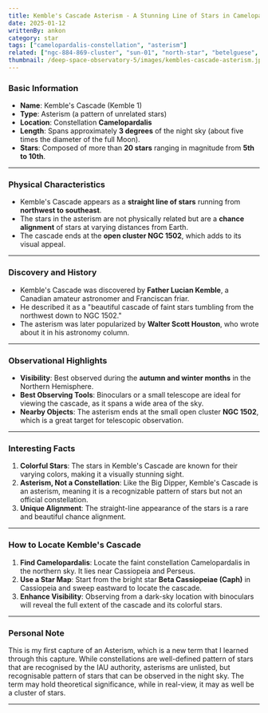 ```yaml
---
title: Kemble's Cascade Asterism - A Stunning Line of Stars in Camelopardalis
date: 2025-01-12
writtenBy: ankon
category: star
tags: ["camelopardalis-constellation", "asterism"]
related: ["ngc-884-869-cluster", "sun-01", "north-star", "betelguese", "carolines-rose", "owl-cluster"]
thumbnail: /deep-space-observatory-5/images/kembles-cascade-asterism.jpg
---
```


<Highlight title="Kemble's Cascade Asterism" subtitle="A Stunning Line of Stars in Camelopardalis" />

### **Basic Information**
- **Name**: Kemble's Cascade (Kemble 1)
- **Type**: Asterism (a pattern of unrelated stars)
- **Location**: Constellation **Camelopardalis**
- **Length**: Spans approximately **3 degrees** of the night sky (about five times the diameter of the full Moon).
- **Stars**: Composed of more than **20 stars** ranging in magnitude from **5th to 10th**.

---

### **Physical Characteristics**
- Kemble's Cascade appears as a **straight line of stars** running from **northwest to southeast**.
- The stars in the asterism are not physically related but are a **chance alignment** of stars at varying distances from Earth.
- The cascade ends at the **open cluster NGC 1502**, which adds to its visual appeal.

---

### **Discovery and History**
- Kemble's Cascade was discovered by **Father Lucian Kemble**, a Canadian amateur astronomer and Franciscan friar.
- He described it as a "beautiful cascade of faint stars tumbling from the northwest down to NGC 1502."
- The asterism was later popularized by **Walter Scott Houston**, who wrote about it in his astronomy column.

---

### **Observational Highlights**
- **Visibility**: Best observed during the **autumn and winter months** in the Northern Hemisphere.
- **Best Observing Tools**: Binoculars or a small telescope are ideal for viewing the cascade, as it spans a wide area of the sky.
- **Nearby Objects**: The asterism ends at the small open cluster **NGC 1502**, which is a great target for telescopic observation.

---

### **Interesting Facts**
1. **Colorful Stars**: The stars in Kemble's Cascade are known for their varying colors, making it a visually stunning sight.
2. **Asterism, Not a Constellation**: Like the Big Dipper, Kemble's Cascade is an asterism, meaning it is a recognizable pattern of stars but not an official constellation.
3. **Unique Alignment**: The straight-line appearance of the stars is a rare and beautiful chance alignment.

---

### **How to Locate Kemble's Cascade**
1. **Find Camelopardalis**: Locate the faint constellation Camelopardalis in the northern sky. It lies near Cassiopeia and Perseus.
2. **Use a Star Map**: Start from the bright star **Beta Cassiopeiae (Caph)** in Cassiopeia and sweep eastward to locate the cascade.
3. **Enhance Visibility**: Observing from a dark-sky location with binoculars will reveal the full extent of the cascade and its colorful stars.

---

### **Personal Note**
This is my first capture of an Asterism, which is a new term that I learned through this capture.
While constellations are well-defined pattern of stars that are recognised by the IAU authority,
asterisms are unlisted, but recognisable pattern of stars that can be observed in the night sky.
The term may hold theoretical significance, while in real-view, it may as well be a cluster of
stars.


---
